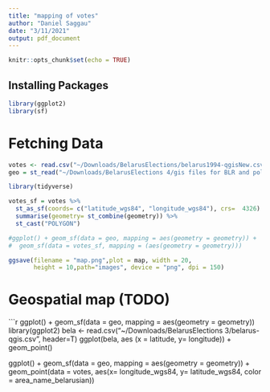 ```yaml
---
title: "mapping of votes"
author: "Daniel Saggau"
date: "3/11/2021"
output: pdf_document
---
```


```r
knitr::opts_chunk$set(echo = TRUE)
```

## Installing Packages 

```r
library(ggplot2)
library(sf)
```

# Fetching Data 

```r
votes <- read.csv("~/Downloads/BelarusElections/belarus1994-qgisNew.csv",header=T)
geo = st_read("~/Downloads/BelarusElections 4/gis files for BLR and poland/BLR_Adm/BLR_adm2.shp")

library(tidyverse)

votes_sf = votes %>%
  st_as_sf(coords= c("latitude_wgs84", "longitude_wgs84"), crs=  4326) %>%
  summarise(geometry= st_combine(geometry)) %>%
  st_cast("POLYGON")

#ggplot() + geom_sf(data = geo, mapping = aes(geometry = geometry)) +
#  geom_sf(data = votes_sf, mapping = (aes(geometry = geometry)))

ggsave(filename = "map.png",plot = map, width = 20,
       height = 10,path="images", device = "png", dpi = 150)
```

# Geospatial map (TODO)

```r
ggplot() + geom_sf(data = geo, mapping = aes(geometry = geometry))
library(ggplot2)
bela <- read.csv("~/Downloads/BelarusElections 3/belarus-qgis.csv", header=T)
ggplot(bela, aes (x = latitude, y= longitude)) + geom_point()

ggplot() +
geom_sf(data = geo, mapping = aes(geometry = geometry)) +
  geom_point(data = votes,
             aes(x= longitude_wgs84,
                 y= latitude_wgs84, color = area_name_belarusian)) 


